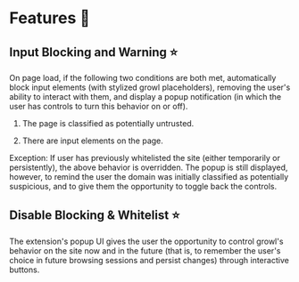 # Features 🚀

## Input Blocking and Warning ⭐

On page load, if the following two conditions are both met, automatically
block input elements (with stylized growl placeholders), removing the user's
ability to interact with them, and display a popup notification (in which the
user has controls to turn this behavior on or off).

1.  The page is classified as potentially untrusted.

2.  There are input elements on the page.

Exception:
If user has previously whitelisted the site (either temporarily or
persistently), the above behavior is overridden. The popup is still
displayed, however, to remind the user the domain was initially classified as
potentially suspicious, and to give them the opportunity to toggle back the
controls.

## Disable Blocking & Whitelist ⭐

The extension's popup UI gives the user the opportunity to control growl's
behavior on the site now and in the future (that is, to remember the user's
choice in future browsing sessions and persist changes) through interactive buttons.
